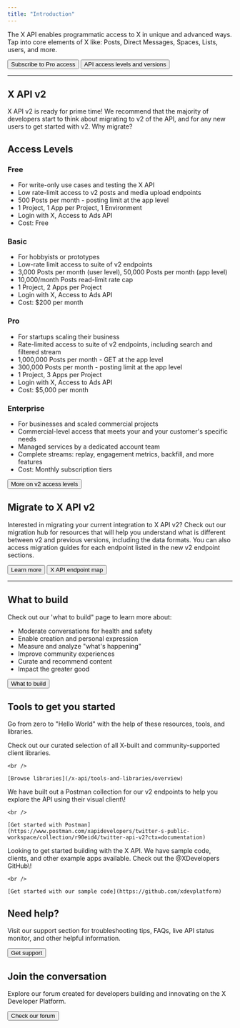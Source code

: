 ```yaml
---
title: "Introduction"
---
```



The X API enables programmatic access to X in unique and advanced ways. Tap into core elements of X like: Posts, Direct Messages, Spaces, Lists, users, and more.

<div className="flex space-x-2.5">
<Button href="https://developer.x.com/en/portal/products/pro">
  Subscribe to Pro access
</Button>

<Button href="/x-api/getting-started/about-x-api">
  API access levels and versions
</Button>

</div>

---

## X API v2

X API v2 is ready for prime time\! We recommend that the majority of developers start to think about migrating to v2 of the API, and for any new users to get started with v2. Why migrate?

<CardGroup cols="2">
  <Card title="New and more detailed data objects" icon="database" href="/x-api/fundamentals/data-dictionary">
    
  </Card>
  <Card title="New parameters to request objects and fields" icon="sliders" href="/x-api/fundamentals/data-dictionary#how-to-use-fields-and-expansions">
    
  </Card>
  <Card title="Advanced metrics" icon="chart-pie" href="/x-api/fundamentals/metrics">
    
  </Card>
  <Card title="Receive and filter data with contextual post annotations" icon="comment-dots" href="/x-api/fundamentals/post-annotations">
    
  </Card>
  <Card title="Filter on and identify which posts belong to a reply thread" icon="reply" href="/x-api/fundamentals/conversation-id">
    
  </Card>
  <Card title="And much more..." icon="plus" href="/x-api/getting-started/about-x-api">
    
  </Card>
</CardGroup>

## Access Levels

### Free

- For write-only use cases and testing the X API
- Low rate-limit access to v2 posts and media upload endpoints
- 500 Posts per month - posting limit at the app level
- 1 Project, 1 App per Project, 1 Environment
- Login with X, Access to Ads API
- Cost: Free

### Basic

- For hobbyists or prototypes
- Low-rate limit access to suite of v2 endpoints
- 3,000 Posts per month (user level), 50,000 Posts per month (app level)
- 10,000/month Posts read-limit rate cap
- 1 Project, 2 Apps per Project
- Login with X, Access to Ads API
- Cost: $200 per month

### Pro

- For startups scaling their business
- Rate-limited access to suite of v2 endpoints, including search and filtered stream
- 1,000,000 Posts per month - GET at the app level
- 300,000 Posts per month - posting limit at the app level
- 1 Project, 3 Apps per Project
- Login with X, Access to Ads API
- Cost: $5,000 per month

### Enterprise

- For businesses and scaled commercial projects
- Commercial-level access that meets your and your customer's specific needs
- Managed services by a dedicated account team
- Complete streams: replay, engagement metrics, backfill, and more features
- Cost: Monthly subscription tiers

<Button href="/x-api/getting-started/about-x-api">
  More on v2 access levels
</Button>

## Migrate to X API v2

Interested in migrating your current integration to X API v2? Check out our migration hub for resources that will help you understand what is different between v2 and previous versions, including the data formats. You can also access migration guides for each endpoint listed in the new v2 endpoint sections.

<div className="flex space-x-2.5">
<Button href="/x-api/migrate/overview">
  Learn more
</Button>

<Button href="/x-api/migrate/x-api-endpoint-map">
  X API endpoint map
</Button>

</div>

---

## What to build

Check out our 'what to build" page to learn more about:

- Moderate conversations for health and safety
- Enable creation and personal expression
- Measure and analyze "what's happening"
- Improve community experiences
- Curate and recommend content
- Impact the greater good

<Button href="/x-api/what-to-build">
  What to build
</Button>

## Tools to get you started

Go from zero to "Hello World" with the help of these resources, tools, and libraries.

<CardGroup cols="1">
  <Card title="Client libraries" icon="screwdriver-wrench">
    Check out our curated selection of all X-built and community-supported client libraries.

    <br />

    [Browse libraries](/x-api/tools-and-libraries/overview)
  </Card>
  <Card title="v2 Postman collection" icon="book">
    We have built out a Postman collection for our v2 endpoints to help you explore the API using their visual client\!

    <br />

    [Get started with Postman](https://www.postman.com/xapidevelopers/twitter-s-public-workspace/collection/r90eid4/twitter-api-v2?ctx=documentation)
  </Card>
  <Card title="Sample code" icon="code">
    Looking to get started building with the X API. We have sample code, clients, and other example apps available. Check out the @XDevelopers GitHub\!

    <br />

    [Get started with our sample code](https://github.com/xdevplatform)
  </Card>
</CardGroup>

## Need help?

Visit our support section for troubleshooting tips, FAQs, live API status monitor, and other helpful information.

<Button href="https://developer.x.com/en/support/twitter-api.html">
  Get support
</Button>

## Join the conversation

Explore our forum created for developers building and innovating on the X Developer Platform.

<Button href="https://devcommunity.x.com/">
  Check our forum
</Button>